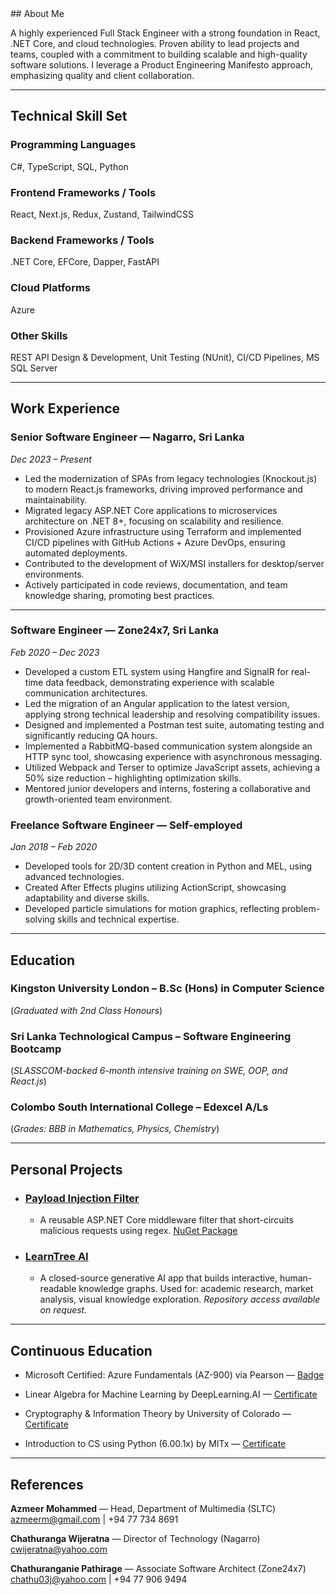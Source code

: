 <div className='two-column-text'>
## About Me

A highly experienced Full Stack Engineer with a strong foundation in React, .NET Core, and cloud technologies.  Proven ability to lead projects and teams, coupled with a commitment to building scalable and high-quality software solutions.  I leverage a Product Engineering Manifesto approach, emphasizing quality and client collaboration.

---

## Technical Skill Set

### Programming Languages

C#, TypeScript, SQL, Python

### Frontend Frameworks / Tools

React, Next.js, Redux, Zustand, TailwindCSS

### Backend Frameworks / Tools

.NET Core, EFCore, Dapper, FastAPI

### Cloud Platforms

Azure

### Other Skills

REST API Design & Development, Unit Testing (NUnit), CI/CD Pipelines, MS SQL Server

---

## Work Experience

### **Senior Software Engineer** — Nagarro, Sri Lanka

*Dec 2023 – Present*

* Led the modernization of SPAs from legacy technologies (Knockout.js) to modern React.js frameworks, driving improved performance and maintainability.
* Migrated legacy ASP.NET Core applications to microservices architecture on .NET 8+, focusing on scalability and resilience.
* Provisioned Azure infrastructure using Terraform and implemented CI/CD pipelines with GitHub Actions + Azure DevOps, ensuring automated deployments.
* Contributed to the development of WiX/MSI installers for desktop/server environments.
* Actively participated in code reviews, documentation, and team knowledge sharing, promoting best practices.

---

### **Software Engineer** — Zone24x7, Sri Lanka

*Feb 2020 – Dec 2023*

* Developed a custom ETL system using Hangfire and SignalR for real-time data feedback, demonstrating experience with scalable communication architectures.
* Led the migration of an Angular application to the latest version, applying strong technical leadership and resolving compatibility issues.
* Designed and implemented a Postman test suite, automating testing and significantly reducing QA hours.
* Implemented a RabbitMQ-based communication system alongside an HTTP sync tool, showcasing experience with asynchronous messaging.
* Utilized Webpack and Terser to optimize JavaScript assets, achieving a 50% size reduction – highlighting optimization skills.
* Mentored junior developers and interns, fostering a collaborative and growth-oriented team environment.
 
 ### **Freelance Software Engineer** — Self-employed

*Jan 2018 – Feb 2020*

* Developed tools for 2D/3D content creation in Python and MEL, using advanced technologies.
* Created After Effects plugins utilizing ActionScript, showcasing adaptability and diverse skills.
* Developed particle simulations for motion graphics, reflecting problem-solving skills and technical expertise.

---

## Education

### Kingston University London – B.Sc (Hons) in Computer Science

(*Graduated with 2nd Class Honours*)

### Sri Lanka Technological Campus – Software Engineering Bootcamp

(*SLASSCOM-backed 6-month intensive training on SWE, OOP, and React.js*)

### Colombo South International College – Edexcel A/Ls

(*Grades: BBB in Mathematics, Physics, Chemistry*)

---

## Personal Projects

- ### [Payload Injection Filter](https://github.com/bsaranga/PayloadInjectionFilter)
  + A reusable ASP.NET Core middleware filter that short-circuits malicious requests using regex.
[NuGet Package](https://www.nuget.org/packages/Zone24x7.PayloadInjectionFilter/)

- ### [LearnTree AI](https://learntree.ai)
  + A closed-source generative AI app that builds interactive, human-readable knowledge graphs.
Used for: academic research, market analysis, visual knowledge exploration.
*Repository access available on request.*

---

## Continuous Education

* Microsoft Certified: Azure Fundamentals (AZ-900) via Pearson — [Badge](https://www.credly.com/badges/d7185838-3573-4ab5-9d91-f07ceb0c5138)

* Linear Algebra for Machine Learning by DeepLearning.AI — [Certificate](https://coursera.org/verify/7L3ZXEUHVWWT)

* Cryptography & Information Theory by University of Colorado — [Certificate](https://www.coursera.org/account/accomplishments/certificate/BF36UYWDTW8A)

* Introduction to CS using Python (6.00.1x) by MITx — [Certificate](https://courses.edx.org/certificates/5bec5895ee594edf9ff6043ec21e68ca)

---

## References

**Azmeer Mohammed** —
Head, Department of Multimedia (SLTC)
[azmeerm@gmail.com](mailto:azmeerm@gmail.com) | +94 77 734 8691

**Chathuranga Wijeratna** —
Director of Technology (Nagarro)
[cwijeratna@yahoo.com](mailto:cwijeratna@yahoo.com)

**Chathuranganie Pathirage** —
Associate Software Architect (Zone24x7)
[chathu03j@yahoo.com](mailto:chathu03j@yahoo.com) | +94 77 906 9494
 </div>